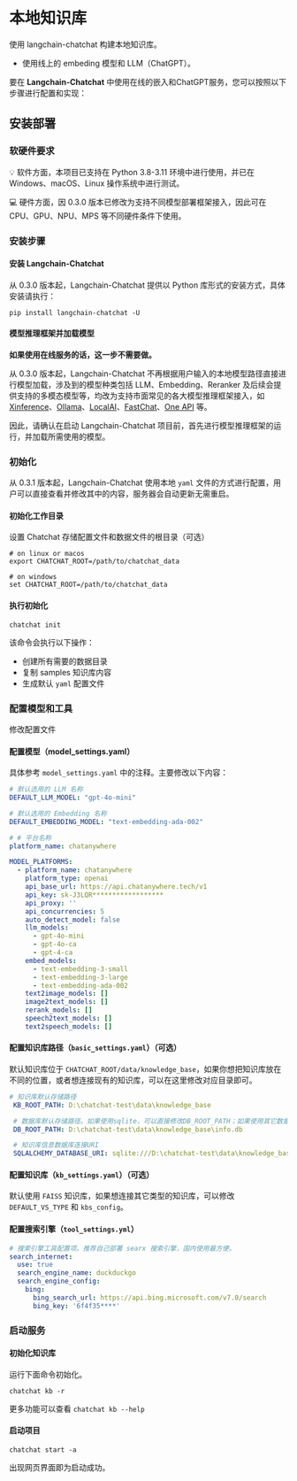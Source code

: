 # 本地知识库

使用 langchain-chatchat 构建本地知识库。

-   使用线上的 embeding 模型和 LLM（ChatGPT）。

要在 **Langchain-Chatchat** 中使用在线的嵌入和ChatGPT服务，您可以按照以下步骤进行配置和实现：

## 安装部署

### 软硬件要求

💡 软件方面，本项目已支持在 Python 3.8-3.11 环境中进行使用，并已在 Windows、macOS、Linux 操作系统中进行测试。

💻 硬件方面，因 0.3.0 版本已修改为支持不同模型部署框架接入，因此可在 CPU、GPU、NPU、MPS 等不同硬件条件下使用。

### 安装步骤

#### 安装 Langchain-Chatchat

从 0.3.0 版本起，Langchain-Chatchat 提供以 Python 库形式的安装方式，具体安装请执行：

```shell
pip install langchain-chatchat -U
```

#### 模型推理框架并加载模型

**如果使用在线服务的话，这一步不需要做。**

从 0.3.0 版本起，Langchain-Chatchat 不再根据用户输入的本地模型路径直接进行模型加载，涉及到的模型种类包括
LLM、Embedding、Reranker
及后续会提供支持的多模态模型等，均改为支持市面常见的各大模型推理框架接入，如 [Xinference](https://github.com/xorbitsai/inference)、[Ollama](https://github.com/ollama/ollama)、[LocalAI](https://github.com/mudler/LocalAI)、[FastChat](https://github.com/lm-sys/FastChat)、[One API](https://github.com/songquanpeng/one-api)
等。

因此，请确认在启动 Langchain-Chatchat 项目前，首先进行模型推理框架的运行，并加载所需使用的模型。


### 初始化

从 0.3.1 版本起，Langchain-Chatchat 使用本地 `yaml` 文件的方式进行配置，用户可以直接查看并修改其中的内容，服务器会自动更新无需重启。

#### 初始化工作目录

设置 Chatchat 存储配置文件和数据文件的根目录（可选）

  ```shell
  # on linux or macos
  export CHATCHAT_ROOT=/path/to/chatchat_data
  
  # on windows
  set CHATCHAT_ROOT=/path/to/chatchat_data
  ```

#### 执行初始化

  ```shell
  chatchat init
  ```

该命令会执行以下操作：

- 创建所有需要的数据目录
- 复制 samples 知识库内容
- 生成默认 `yaml` 配置文件

### 配置模型和工具

修改配置文件

#### 配置模型（model_settings.yaml）  

  具体参考 `model_settings.yaml` 中的注释。主要修改以下内容：
  
  ```yaml
  # 默认选用的 LLM 名称
  DEFAULT_LLM_MODEL: "gpt-4o-mini"
  
  # 默认选用的 Embedding 名称
  DEFAULT_EMBEDDING_MODEL: "text-embedding-ada-002"
  
  # # 平台名称
  platform_name: chatanywhere
  
  MODEL_PLATFORMS:
    - platform_name: chatanywhere
      platform_type: openai
      api_base_url: https://api.chatanywhere.tech/v1
      api_key: sk-J3LQR******************
      api_proxy: ''
      api_concurrencies: 5
      auto_detect_model: false
      llm_models:
        - gpt-4o-mini
        - gpt-4o-ca
        - gpt-4-ca
      embed_models:
        - text-embedding-3-small
        - text-embedding-3-large
        - text-embedding-ada-002
      text2image_models: []
      image2text_models: []
      rerank_models: []
      speech2text_models: []
      text2speech_models: []
  ```
  
#### 配置知识库路径（`basic_settings.yaml`）（可选）  

  默认知识库位于 `CHATCHAT_ROOT/data/knowledge_base`，如果你想把知识库放在不同的位置，或者想连接现有的知识库，可以在这里修改对应目录即可。
  
  ```yaml
  # 知识库默认存储路径
   KB_ROOT_PATH: D:\chatchat-test\data\knowledge_base

   # 数据库默认存储路径。如果使用sqlite，可以直接修改DB_ROOT_PATH；如果使用其它数据库，请直接修改SQLALCHEMY_DATABASE_URI。
   DB_ROOT_PATH: D:\chatchat-test\data\knowledge_base\info.db

   # 知识库信息数据库连接URI
   SQLALCHEMY_DATABASE_URI: sqlite:///D:\chatchat-test\data\knowledge_base\info.db
  ```
  
#### 配置知识库（`kb_settings.yaml`）（可选）

  默认使用 `FAISS` 知识库，如果想连接其它类型的知识库，可以修改 `DEFAULT_VS_TYPE` 和 `kbs_config`。

#### 配置搜索引擎（`tool_settings.yml`）

  ```yaml
  # 搜索引擎工具配置项。推荐自己部署 searx 搜索引擎，国内使用最方便。
  search_internet:
    use: true
    search_engine_name: duckduckgo
    search_engine_config:
      bing:
        bing_search_url: https://api.bing.microsoft.com/v7.0/search
        bing_key: '6f4f35****'
  ```
  
### 启动服务

#### 初始化知识库

运行下面命令初始化。

```shell
chatchat kb -r
```

更多功能可以查看 `chatchat kb --help`

#### 启动项目

```shell
chatchat start -a
```

出现网页界面即为启动成功。


